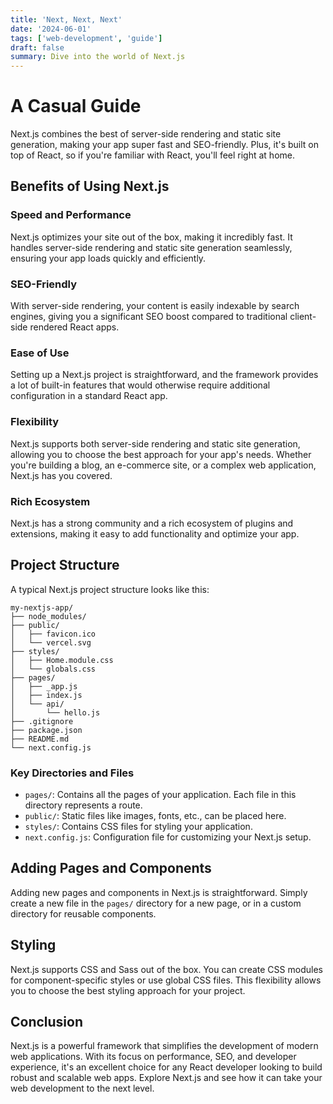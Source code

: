```yaml
---
title: 'Next, Next, Next'
date: '2024-06-01'
tags: ['web-development', 'guide']
draft: false
summary: Dive into the world of Next.js
---
```


# A Casual Guide

Next.js combines the best of server-side rendering and static site generation, making your app super fast and SEO-friendly. Plus, it's built on top of React, so if you're familiar with React, you'll feel right at home.

## Benefits of Using Next.js

### Speed and Performance

Next.js optimizes your site out of the box, making it incredibly fast. It handles server-side rendering and static site generation seamlessly, ensuring your app loads quickly and efficiently.

### SEO-Friendly

With server-side rendering, your content is easily indexable by search engines, giving you a significant SEO boost compared to traditional client-side rendered React apps.

### Ease of Use

Setting up a Next.js project is straightforward, and the framework provides a lot of built-in features that would otherwise require additional configuration in a standard React app.

### Flexibility

Next.js supports both server-side rendering and static site generation, allowing you to choose the best approach for your app's needs. Whether you're building a blog, an e-commerce site, or a complex web application, Next.js has you covered.

### Rich Ecosystem

Next.js has a strong community and a rich ecosystem of plugins and extensions, making it easy to add functionality and optimize your app.

## Project Structure

A typical Next.js project structure looks like this:

```
my-nextjs-app/
├── node_modules/
├── public/
│   ├── favicon.ico
│   └── vercel.svg
├── styles/
│   ├── Home.module.css
│   └── globals.css
├── pages/
│   ├── _app.js
│   ├── index.js
│   └── api/
│       └── hello.js
├── .gitignore
├── package.json
├── README.md
└── next.config.js
```

### Key Directories and Files

- `pages/`: Contains all the pages of your application. Each file in this directory represents a route.
- `public/`: Static files like images, fonts, etc., can be placed here.
- `styles/`: Contains CSS files for styling your application.
- `next.config.js`: Configuration file for customizing your Next.js setup.

## Adding Pages and Components

Adding new pages and components in Next.js is straightforward. Simply create a new file in the `pages/` directory for a new page, or in a custom directory for reusable components.

## Styling

Next.js supports CSS and Sass out of the box. You can create CSS modules for component-specific styles or use global CSS files. This flexibility allows you to choose the best styling approach for your project.

## Conclusion

Next.js is a powerful framework that simplifies the development of modern web applications. With its focus on performance, SEO, and developer experience, it's an excellent choice for any React developer looking to build robust and scalable web apps. Explore Next.js and see how it can take your web development to the next level.
